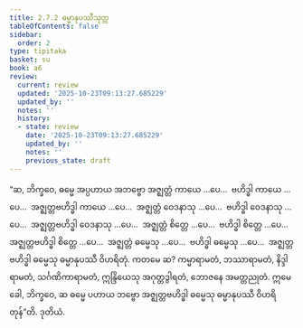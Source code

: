 ```yaml
---
title: 2.7.2 ဓမ္မာနုပဿီသုတ္တ
tableOfContents: false
sidebar:
  order: 2
type: tipitaka
basket: su
book: a6
review:
  current: review
  updated: '2025-10-23T09:13:27.685229'
  updated_by: ''
  notes: ''
  history:
  - state: review
    date: '2025-10-23T09:13:27.685229'
    updated_by: ''
    notes: ''
    previous_state: draft
---
```



<ReviewStatus review={frontmatter.review} showDetails={true} />

<HypothesisAnnotation frontmatter={frontmatter} />

<DynamicBreadcrumb />

<Division number="118" book="a6" e="ch" v="16" p="391">

<Paragraph number="768" book="a6">
“ဆ, ဘိက္ခဝေ, ဓမ္မေ အပ္ပဟာယ အဘဗ္ဗော အဇ္ဈတ္တံ ကာယေ …ပေ…  ဗဟိဒ္ဓါ ကာယေ …ပေ…  အဇ္ဈတ္တဗဟိဒ္ဓါ ကာယေ …ပေ…  အဇ္ဈတ္တံ ဝေဒနာသု …ပေ…  ဗဟိဒ္ဓါ ဝေဒနာသု …ပေ…  အဇ္ဈတ္တဗဟိဒ္ဓါ ဝေဒနာသု …ပေ…  အဇ္ဈတ္တံ စိတ္တေ …ပေ…  ဗဟိဒ္ဓါ စိတ္တေ …ပေ…  အဇ္ဈတ္တဗဟိဒ္ဓါ စိတ္တေ …ပေ…  အဇ္ဈတ္တံ ဓမ္မေသု …ပေ…  ဗဟိဒ္ဓါ ဓမ္မေသု …ပေ…  အဇ္ဈတ္တဗဟိဒ္ဓါ ဓမ္မေသု ဓမ္မာနုပဿီ ဝိဟရိတုံ. ကတမေ ဆ? ကမ္မာရာမတံ, ဘဿာရာမတံ, နိဒ္ဒါရာမတံ, သင်္ဂဏိကာရာမတံ, ဣန္ဒြိယေသု အဂုတ္တဒွါရတံ, ဘောဇနေ အမတ္တညုတံ. ဣမေ ခေါ, ဘိက္ခဝေ, ဆ ဓမ္မေ ပဟာယ ဘဗ္ဗော အဇ္ဈတ္တဗဟိဒ္ဓါ ဓမ္မေသု ဓမ္မာနုပဿီ ဝိဟရိတုန်”တိ.

</Paragraph>
</Division>

<Paragraph number="769" type="center" book="a6">
ဒုတိယံ.
</Paragraph>